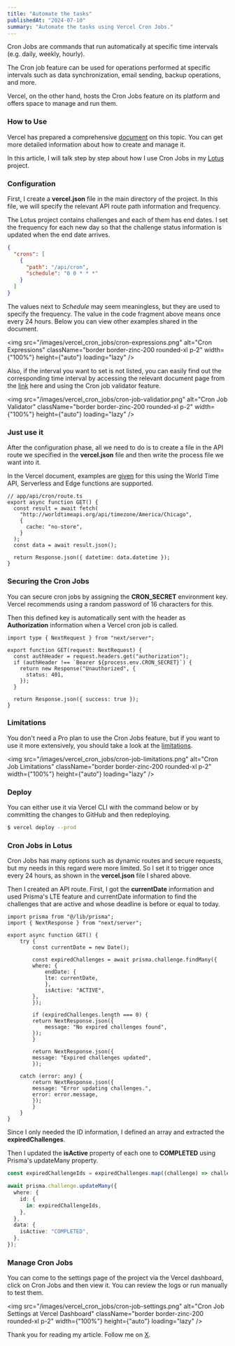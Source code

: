 ```yaml
---
title: "Automate the tasks"
publishedAt: "2024-07-10"
summary: "Automate the tasks using Vercel Cron Jobs."
---
```


Cron Jobs are commands that run automatically at specific time intervals (e.g. daily, weekly, hourly).

The Cron job feature can be used for operations performed at specific intervals such as data synchronization, email sending, backup operations, and more.

Vercel, on the other hand, hosts the Cron Jobs feature on its platform and offers space to manage and run them.

### How to Use

Vercel has prepared a comprehensive [document](https://vercel.com/docs/cron-jobs/manage-cron-jobs) on this topic. You can get more detailed information about how to create and manage it.

In this article, I will talk step by step about how I use Cron Jobs in my [Lotus](https://github.com/onurhan1337/lotus) project.

### Configuration

First, I create a **vercel.json** file in the main directory of the project. In this file, we will specify the relevant API route path information and frequency.

The Lotus project contains challenges and each of them has end dates. I set the frequency for each new day so that the challenge status information is updated when the end date arrives.

```json
{
  "crons": [
    {
      "path": "/api/cron",
      "schedule": "0 0 * * *"
    }
  ]
}
```

The values next to _Schedule_ may seem meaningless, but they are used to specify the frequency. The value in the code fragment above means once every 24 hours. Below you can view other examples shared in the document.

<img
  src="/images/vercel_cron_jobs/cron-expressions.png"
  alt="Cron Expressions"
  className="border border-zinc-200 rounded-xl p-2"
  width={"100%"}
  height={"auto"}
  loading="lazy"
/>

Also, if the interval you want to set is not listed, you can easily find out the corresponding time interval by accessing the relevant document page from the [link](https://vercel.com/docs/cron-jobs) here and using the Cron job validator feature.

<img
  src="/images/vercel_cron_jobs/cron-job-validatior.png"
  alt="Cron Job Validator"
  className="border border-zinc-200 rounded-xl p-2"
  width={"100%"}
  height={"auto"}
  loading="lazy"
/>

### Just use it

After the configuration phase, all we need to do is to create a file in the API route we specified in the **vercel.json** file and then write the process file we want into it.

In the Vercel document, examples are [given](https://vercel.com/docs/cron-jobs/quickstart) for this using the World Time API, Serverless and Edge functions are supported.

```tsx
// app/api/cron/route.ts
export async function GET() {
  const result = await fetch(
    "http://worldtimeapi.org/api/timezone/America/Chicago",
    {
      cache: "no-store",
    }
  );
  const data = await result.json();

  return Response.json({ datetime: data.datetime });
}
```

### Securing the Cron Jobs

You can secure cron jobs by assigning the **CRON_SECRET** environment key. Vercel recommends using a random password of 16 characters for this.

Then this defined key is automatically sent with the header as **Authorization** information when a Vercel cron job is called.

```tsx
import type { NextRequest } from "next/server";

export function GET(request: NextRequest) {
  const authHeader = request.headers.get("authorization");
  if (authHeader !== `Bearer ${process.env.CRON_SECRET}`) {
    return new Response("Unauthorized", {
      status: 401,
    });
  }

  return Response.json({ success: true });
}
```

### Limitations

You don't need a Pro plan to use the Cron Jobs feature, but if you want to use it more extensively, you should take a look at the [limitations](https://vercel.com/docs/cron-jobs/usage-and-pricing).

<img
  src="/images/vercel_cron_jobs/cron-job-limitations.png"
  alt="Cron Job Limitations"
  className="border border-zinc-200 rounded-xl p-2"
  width={"100%"}
  height={"auto"}
  loading="lazy"
/>

### Deploy

You can either use it via Vercel CLI with the command below or by committing the changes to GitHub and then redeploying.

```bash
$ vercel deploy --prod
```

### Cron Jobs in Lotus

Cron Jobs has many options such as dynamic routes and secure requests, but my needs in this regard were more limited. So I set it to trigger once every 24 hours, as shown in the **vercel.json** file I shared above.

Then I created an API route. First, I got the **currentDate** information and used Prisma's LTE feature and currentDate information to find the challenges that are active and whose deadline is before or equal to today.

```tsx
import prisma from "@/lib/prisma";
import { NextResponse } from "next/server";

export async function GET() {
    try {
        const currentDate = new Date();

        const expiredChallenges = await prisma.challenge.findMany({
        where: {
            endDate: {
            lte: currentDate,
            },
            isActive: "ACTIVE",
        },
        });

        if (expiredChallenges.length === 0) {
        return NextResponse.json({
            message: "No expired challenges found",
        });
        }

        return NextResponse.json({
        message: "Expired challenges updated",
        });

    catch (error: any) {
        return NextResponse.json({
        message: "Error updating challenges.",
        error: error.message,
        });
        }
    }
}
```

Since I only needed the ID information, I defined an array and extracted the **expiredChallenges**.

Then I updated the **isActive** property of each one to **COMPLETED** using Prisma's updateMany property.

```ts
const expiredChallengeIds = expiredChallenges.map((challenge) => challenge.id);

await prisma.challenge.updateMany({
  where: {
    id: {
      in: expiredChallengeIds,
    },
  },
  data: {
    isActive: "COMPLETED",
  },
});
```

### Manage Cron Jobs

You can come to the settings page of the project via the Vercel dashboard, click on Cron Jobs and then view it. You can review the logs or run manually to test them.

<img
  src="/images/vercel_cron_jobs/cron-job-settings.png"
  alt="Cron Job Settings at Vercel Dashboard"
  className="border border-zinc-200 rounded-xl p-2"
  width={"100%"}
  height={"auto"}
  loading="lazy"
/>

Thank you for reading my article. Follow me on [X](https://x.com/onurhan1337).
